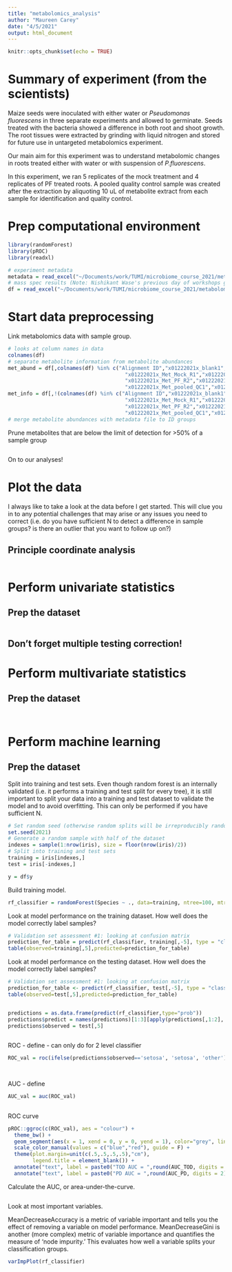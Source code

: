 ```yaml
---
title: "metabolomics_analysis"
author: "Maureen Carey"
date: "4/5/2021"
output: html_document
---
```



```r
knitr::opts_chunk$set(echo = TRUE)
```

# Summary of experiment (from the scientists)

Maize seeds were inoculated with either water or *Pseudomonas fluorescens* in three separate experiments and allowed to germinate.  Seeds treated with the bacteria showed a difference in both root and shoot growth. The root tissues were extracted by grinding with liquid nitrogen and stored for future use in untargeted metabolomics experiment.  

Our main aim for this experiment was to understand metabolomic changes in roots treated either with water or with suspension of *P.fluorescens*.

In this experiment, we ran 5 replicates of the mock treatment and 4 replicates of PF treated roots. A pooled quality control sample was created after the extraction by aliquoting 10 uL of metabolite extract from each sample for identification and quality control.


# Prep computational environment

```r

library(randomForest)
library(pROC)
library(readxl)

# experiment metadata
metadata = read_excel("~/Documents/work/TUMI/microbiome_course_2021/metabolomics/processed_metabolomics_data.xlsx", sheet = "sampleMetadata")
# mass spec results (Note: Nishikant Wase's previous day of workshops generated this file from the raw spectra)
df = read_excel("~/Documents/work/TUMI/microbiome_course_2021/metabolomics/processed_metabolomics_data.xlsx", sheet = "FilteredDataMatrix")

```

# Start data preprocessing

Link metabolomics data with sample group.

```r

# looks at column names in data
colnames(df)
# separate metabolite information from metabolite abundances
met_abund = df[,colnames(df) %in% c("Alignment ID","x01222021x_blank1","x01222021x_blank2",
                                      "x01222021x_Met_Mock_R1","x01222021x_Met_Mock_R2","x01222021x_Met_Mock_R3","x01222021x_Met_Mock_R4","x01222021x_Met_Mock_R5",
                                      "x01222021x_Met_PF_R2","x01222021x_Met_PF_R3","x01222021x_Met_PF_R4","x01222021x_Met_PF_R6",
                                      "x01222021x_Met_pooled_QC1","x01222021x_Met_pooled_QC2","x01222021x_Met_pooled_QC3","x01222021x_Met_pooled_QC4")]
met_info = df[,!(colnames(df) %in% c("Alignment ID","x01222021x_blank1","x01222021x_blank2",
                                      "x01222021x_Met_Mock_R1","x01222021x_Met_Mock_R2","x01222021x_Met_Mock_R3","x01222021x_Met_Mock_R4","x01222021x_Met_Mock_R5",
                                      "x01222021x_Met_PF_R2","x01222021x_Met_PF_R3","x01222021x_Met_PF_R4","x01222021x_Met_PF_R6",
                                      "x01222021x_Met_pooled_QC1","x01222021x_Met_pooled_QC2","x01222021x_Met_pooled_QC3","x01222021x_Met_pooled_QC4"))]
# merge metabolite abundances with metadata file to ID groups


```

Prune metabolites that are below the limit of detection for >50% of a sample group 

```r


```

On to our analyses!

# Plot the data

I always like to take a look at the data before I get started. This will clue you in to any potential challenges that may arise or any issues you need to correct (i.e. do you have sufficient N to detect a difference in sample groups? is there an outlier that you want to follow up on?)

## Principle coordinate analysis



```r


```

# Perform univariate statistics

## Prep the dataset

```r


```

## Don't forget multiple testing correction!

# Perform multivariate statistics

## Prep the dataset

```r


```

```r


```

# Perform machine learning

## Prep the dataset

Split into training and test sets. Even though random forest is an internally validated (i.e. it performs a training and test split for every tree), it is still important to split your data into a training and test dataset to validate the model and to avoid overfitting. This can only be performed if you have sufficient N.

```r

# Set random seed (otherwise random splits will be irreproducibly random!)
set.seed(2021)
# Generate a random sample with half of the dataset
indexes = sample(1:nrow(iris), size = floor(nrow(iris)/2))
# Split into training and test sets
training = iris[indexes,]
test = iris[-indexes,]

y = df$y

```

Build training model.

```r

rf_classifier = randomForest(Species ~ ., data=training, ntree=100, mtry=2, importance=TRUE)

```


Look at model performance on the training dataset. How well does the model correctly label samples?

```r

# Validation set assessment #1: looking at confusion matrix
prediction_for_table = predict(rf_classifier, training[,-5], type = "class") #training[,-5] to remove y var
table(observed=training[,5],predicted=prediction_for_table)

```

Look at model performance on the testing dataset. How well does the model correctly label samples?

```r

# Validation set assessment #1: looking at confusion matrix
prediction_for_table <- predict(rf_classifier, test[,-5], type = "class")
table(observed=test[,5],predicted=prediction_for_table)


predictions = as.data.frame(predict(rf_classifier,type="prob"))
predictions$predict = names(predictions)[1:3][apply(predictions[,1:2], 1, which.max)]
predictions$observed = test[,5]
  
```

ROC - define - can only do for 2 level classifier


```r

ROC_val = roc(ifelse(predictions$observed=='setosa', 'setosa', 'other'), as.numeric(predictions$setosa))

  
```

AUC - define

```r

AUC_val = auc(ROC_val)
  
```


ROC curve

```r

pROC::ggroc(c(ROC_val), aes = "colour") + 
  theme_bw() +
  geom_segment(aes(x = 1, xend = 0, y = 0, yend = 1), color="grey", linetype="dashed") +
  scale_color_manual(values = c("blue","red"), guide = F) + 
  theme(plot.margin=unit(c(.5,.5,.5,.5),"cm"),
        legend.title = element_blank()) +
  annotate("text", label = paste0("TOD AUC = ",round(AUC_TOD, digits = 2)), x = .25, y = .27, color = "blue") +
  annotate("text", label = paste0("PD AUC = ",round(AUC_PD, digits = 2)), x = .25, y = .13, color = "red") 

```

Calculate the AUC, or area-under-the-curve.

```r

```

Look at most important variables. 

MeanDecreaseAccuracy is a metric of variable important and tells you the effect of removing a variable on model performance. MeanDecreaseGini is another (more complex) metric of variable importance and quantifies the measure of 'node impurity.' This evaluates how well a variable splits your classification groups.

```r

varImpPlot(rf_classifier)

```


```r

```

```r

```
